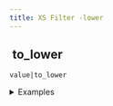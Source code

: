```yaml
---
title: XS Filter -lower
---
```


## <img src="../assets/docuBadge (11).png" alt="" data-size="line"> to\_lower <a href="#xslower" id="xslower"></a>

`value|to_lower`

<details>

<summary>Examples</summary>

```javascript
"Hello World"|to_lower    // Returns "hello world"
"TEST"|to_lower          // Returns "test"
```

</details>
